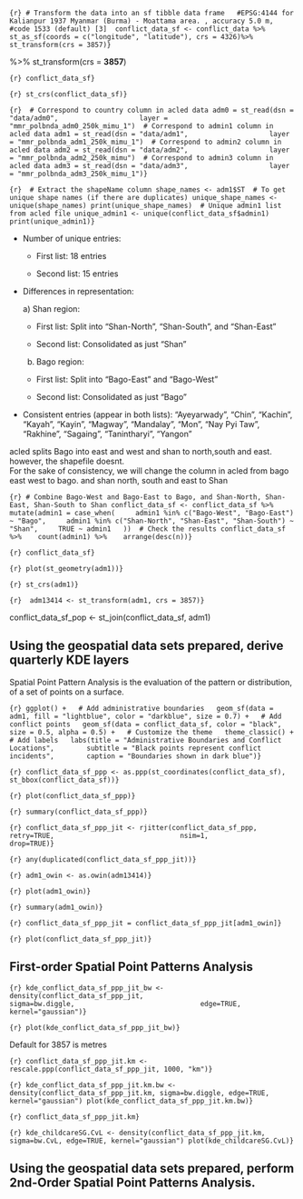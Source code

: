 `{r} # Transform the data into an sf tibble data frame   #EPSG:4144 for Kalianpur 1937 Myanmar (Burma) - Moattama area. , accuracy 5.0 m, #code 1533 (default) [3]  conflict_data_sf <- conflict_data %>%   st_as_sf(coords = c("longitude", "latitude"), crs = 4326)%>%    st_transform(crs = 3857)}`

%\>% st_transform(crs = **3857**)

`{r} conflict_data_sf}`

`{r} st_crs(conflict_data_sf)}`

`{r}  # Correspond to country column in acled data adm0 = st_read(dsn = "data/adm0",                    layer = "mmr_polbnda_adm0_250k_mimu_1")  # Correspond to admin1 column in acled data adm1 = st_read(dsn = "data/adm1",                    layer = "mmr_polbnda_adm1_250k_mimu_1")  # Correspond to admin2 column in acled data adm2 = st_read(dsn = "data/adm2",                    layer = "mmr_polbnda_adm2_250k_mimu")  # Correspond to admin3 column in acled data adm3 = st_read(dsn = "data/adm3",                    layer = "mmr_polbnda_adm3_250k_mimu_1")}`

`{r}  # Extract the shapeName column shape_names <- adm1$ST  # To get unique shape names (if there are duplicates) unique_shape_names <- unique(shape_names) print(unique_shape_names)  # Unique admin1 list from acled file unique_admin1 <- unique(conflict_data_sf$admin1) print(unique_admin1)}`

-   Number of unique entries:

    -   First list: 18 entries

    -   Second list: 15 entries

<!-- -->

-   Differences in representation:

    a\) Shan region:

    -   First list: Split into "Shan-North", "Shan-South", and "Shan-East"

    -   Second list: Consolidated as just "Shan"

    b)  Bago region:

    -   First list: Split into "Bago-East" and "Bago-West"

    -   Second list: Consolidated as just "Bago"

<!-- -->

-   Consistent entries (appear in both lists): "Ayeyarwady", "Chin", "Kachin", "Kayah", "Kayin", "Magway", "Mandalay", "Mon", "Nay Pyi Taw", "Rakhine", "Sagaing", "Tanintharyi", "Yangon"

acled splits Bago into east and west and shan to north,south and east.\
however, the shapefile doesnt.\
For the sake of consistency, we will change the column in acled from bago east west to bago. and shan north, south and east to Shan

`{r} # Combine Bago-West and Bago-East to Bago, and Shan-North, Shan-East, Shan-South to Shan conflict_data_sf <- conflict_data_sf %>%   mutate(admin1 = case_when(     admin1 %in% c("Bago-West", "Bago-East") ~ "Bago",     admin1 %in% c("Shan-North", "Shan-East", "Shan-South") ~ "Shan",     TRUE ~ admin1   ))  # Check the results conflict_data_sf %>%    count(admin1) %>%    arrange(desc(n))}`

`{r} conflict_data_sf}`

`{r} plot(st_geometry(adm1))}`

`{r} st_crs(adm1)}`

`{r}  adm13414 <- st_transform(adm1, crs = 3857)}`

conflict_data_sf_pop \<- st_join(conflict_data_sf, adm1)

## Using the geospatial data sets prepared, derive quarterly KDE layers

Spatial Point Pattern Analysis is the evaluation of the pattern or distribution, of a set of points on a surface.

`{r} ggplot() +   # Add administrative boundaries   geom_sf(data = adm1, fill = "lightblue", color = "darkblue", size = 0.7) +   # Add conflict points   geom_sf(data = conflict_data_sf, color = "black", size = 0.5, alpha = 0.5) +   # Customize the theme   theme_classic() +   # Add labels   labs(title = "Administrative Boundaries and Conflict Locations",        subtitle = "Black points represent conflict incidents",        caption = "Boundaries shown in dark blue")}`

`{r} conflict_data_sf_ppp <- as.ppp(st_coordinates(conflict_data_sf), st_bbox(conflict_data_sf))}`

`{r} plot(conflict_data_sf_ppp)}`

`{r} summary(conflict_data_sf_ppp)}`

`{r} conflict_data_sf_ppp_jit <- rjitter(conflict_data_sf_ppp,                               retry=TRUE,                               nsim=1,                               drop=TRUE)}`

`{r} any(duplicated(conflict_data_sf_ppp_jit))}`

`{r} adm1_owin <- as.owin(adm13414)}`

`{r} plot(adm1_owin)}`

`{r} summary(adm1_owin)}`

`{r} conflict_data_sf_ppp_jit = conflict_data_sf_ppp_jit[adm1_owin]}`

`{r} plot(conflict_data_sf_ppp_jit)}`

## **First-order Spatial Point Patterns Analysis**

`{r} kde_conflict_data_sf_ppp_jit_bw <- density(conflict_data_sf_ppp_jit,                               sigma=bw.diggle,                               edge=TRUE,                             kernel="gaussian")}`

`{r} plot(kde_conflict_data_sf_ppp_jit_bw)}`

Default for 3857 is metres

`{r} conflict_data_sf_ppp_jit.km <- rescale.ppp(conflict_data_sf_ppp_jit, 1000, "km")}`

`{r} kde_conflict_data_sf_ppp_jit.km.bw <- density(conflict_data_sf_ppp_jit.km, sigma=bw.diggle, edge=TRUE, kernel="gaussian") plot(kde_conflict_data_sf_ppp_jit.km.bw)}`

`{r} conflict_data_sf_ppp_jit.km}`

`{r} kde_childcareSG.CvL <- density(conflict_data_sf_ppp_jit.km, sigma=bw.CvL, edge=TRUE, kernel="gaussian") plot(kde_childcareSG.CvL)}`

## Using the geospatial data sets prepared, perform 2nd-Order Spatial Point Patterns Analysis.
